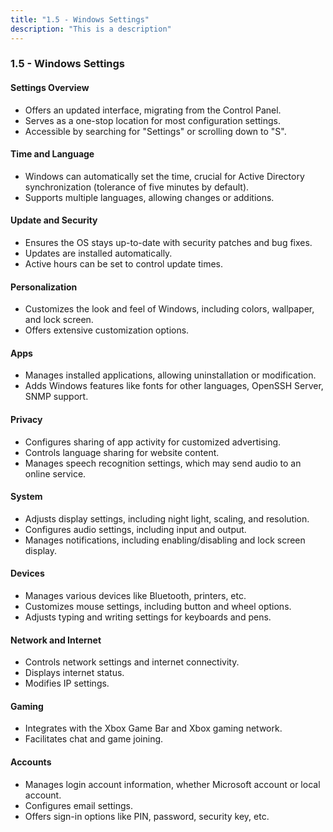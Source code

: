 ```yaml
---
title: "1.5 - Windows Settings"
description: "This is a description"
---
```


### 1.5 - Windows Settings

#### Settings Overview

- Offers an updated interface, migrating from the Control Panel.
- Serves as a one-stop location for most configuration settings.
- Accessible by searching for "Settings" or scrolling down to "S".

#### Time and Language

- Windows can automatically set the time, crucial for Active Directory synchronization (tolerance of five minutes by default).
- Supports multiple languages, allowing changes or additions.

#### Update and Security

- Ensures the OS stays up-to-date with security patches and bug fixes.
- Updates are installed automatically.
- Active hours can be set to control update times.

#### Personalization

- Customizes the look and feel of Windows, including colors, wallpaper, and lock screen.
- Offers extensive customization options.

#### Apps

- Manages installed applications, allowing uninstallation or modification.
- Adds Windows features like fonts for other languages, OpenSSH Server, SNMP support.

#### Privacy

- Configures sharing of app activity for customized advertising.
- Controls language sharing for website content.
- Manages speech recognition settings, which may send audio to an online service.

#### System

- Adjusts display settings, including night light, scaling, and resolution.
- Configures audio settings, including input and output.
- Manages notifications, including enabling/disabling and lock screen display.

#### Devices

- Manages various devices like Bluetooth, printers, etc.
- Customizes mouse settings, including button and wheel options.
- Adjusts typing and writing settings for keyboards and pens.

#### Network and Internet

- Controls network settings and internet connectivity.
- Displays internet status.
- Modifies IP settings.

#### Gaming

- Integrates with the Xbox Game Bar and Xbox gaming network.
- Facilitates chat and game joining.

#### Accounts

- Manages login account information, whether Microsoft account or local account.
- Configures email settings.
- Offers sign-in options like PIN, password, security key, etc.
